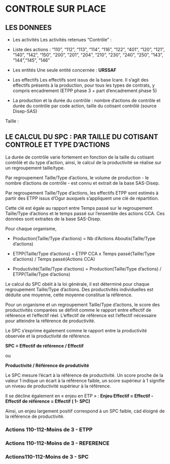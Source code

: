 # CONTROLE SUR PLACE
## LES DONNEES

- Les activités
Les activités retenues "Contrôle" :


- Liste des actions : "110", "112", "113", "114", "116", "122", "401", "120", "121", "140", "142", "150", "200", "201", "204", "210", "230", "240", "250", "143", "144","145", "146"

- Les entités
Une seule entité concernée : **URSSAF**


- Les effectifs
Les effectifs sont issus de la base Icare. 
Il s'agit des effectifs présents à la production, pour tous les types de contrats, y compris encadrement (ETPP phase 3 + part d'encadrement phase 5)

- La production et la durée du contrôle : nombre d'actions de contrôle et durée du contrôle par code action, taille du cotisant contrôlé (source Disep-SAS)

Taille : 



## LE CALCUL DU SPC : PAR TAILLE DU COTISANT CONTROLE ET TYPE D'ACTIONS

La durée de contrôle varie fortement en fonction de la taille du cotisant contrôlé et du type d'action, ainsi, le calcul de la productivité se réalise sur un regroupement taille/type.

Par regroupement Taille/Type d'actions, le volume de production - le nombre d'actions de contrôle - est connu et extrait de la base SAS-Disep.

Par regroupement Taille/Type d'actions, les effectifs ETPP sont estimés à partir des ETPP issus d'Ogur auxquels s'appliquent une clé de répartition.

Cette clé est égale au rapport entre Temps passé sur le regroupement Taille/Type d'actions et le temps passé sur l'ensemble des actions CCA. Ces données sont extraites de la base SAS-Disep.

Pour chaque organisme, 

- Production(Taille/Type d'actions) = Nb d'Actions Aboutis(Taille/Type d'actions)

- ETPP(Taille/Type d'actions) = ETPP CCA x Temps passé(Taille/Type d'actions) / Temps passé(Actions CCA)

- Productivité(Taille/Type d'actions) = Production(Taille/Type d'actions) / ETPP(Taille/Type d'actions)



Le calcul du SPC obéit à la loi générale, il est déterminé pour chaque regroupement Taille/Type d'actions. Des productivités individuelles est déduite une moyenne, cette moyenne constitue la référence.

Pour un organisme et un regroupement Taille/Type d'actions, le score des productivités comparées se définit comme le rapport entre effectif de référence et l'effectif réel. L'effectif de référence est l'effectif nécessaire pour atteindre la référence de productivité.

Le SPC s'exprime également comme le rapport entre la productivité observée et la productivité de référence.

**SPC = Effectif de référence / Effectif** 

ou 

**Productivité / Référence de produtivité**


Le  SPC mesure l'écart à la référence de productivité. Un score proche de la valeur  1 indique un écart à la référence faible, un score supérieur à 1 signifie un niveau de productivité supérieur à la référence. 

Il se décline également en « enjeu en ETP »  : 
**Enjeu Effectif = Effectif - Effectif de référence = Effectif ( 1- SPC)**

Ainsi, un enjeu largement positif correspond à un SPC faible, càd éloigné de la référence de productivité. 


### Actions 110-112-Moins de 3 - ETPP


### Actions 110-112-Moins de 3 - REFERENCE


### Actions110-112-Moins de 3 - SPC


